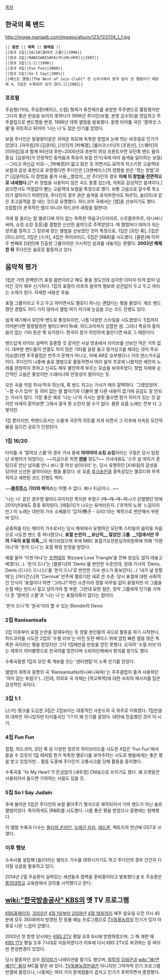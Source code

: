 [[목차]]
== 한국의 록 밴드 ==

http://image.maniadb.com/images/album/123/123704_1_f.jpg

 || '''음반''' || '''제목''' || '''발매일''' ||
 ||정규 1집||16/20(열여섯 스물)||1996||
 ||정규 2집||RANISANISAFA(라니싸니싸파)||1997||
 ||정규 3집||1:1||1998||
 ||정규 4집||Fun Fun||2000||
 ||정규 5집||So I Say||2001||
 ||베스트 앨범||The Best of Juju Club[* 전 소속사에서 동의 없이 낸 앨범이기 때문에 4, 5집은 수록되어 있지 않다.]||2002||
 
=== 프로필 ===
주승형(기타), 주승환(베이스, 드럼) 형제가 퓨전재즈를 표방한 주주밴드로 활동했지만 그다지 좋은 반응을 보이지 못하다가 1996년 주다인(보컬, 본명 김수민)을 영입하고 주주클럽으로 밴드명을 변경, 1996년 데뷔 앨범을 발표했다. 동명 타이틀 곡인 '열여섯 스물'을 히트하고 뒤이어 '나는 나'도 많은 인기를 얻었다. 

보컬 주다인은 말괄량이같은 귀여운 외모에 독특한 창법과 눈에 띄는 비쥬얼로 인기가 있었다. [자우림]의 [김윤아], [더더]의 [박혜경], [롤러코스터]의 [조원선], [스웨터]의 [이아립]등과 함께 90년대 후반~2000년대 초반의 여성 프론트우먼 모던록 밴드 붐의 중심. [김윤아]가 안정적인 중저음과 특유의 보컬 연기(곡에 따라 음색을 달리하는 보컬) --그리고 여신급 미모--, [박혜경]이 얇고 맑은 듯 하면서도 묘하게 허스키한 고음역대 보컬과 감성 표현으로 유명했다면 주다인은 [크랜베리스]의 영향을 받은 '꺾는 창법'과 [* [김윤아]도 이 창법을 즐겨 사용__했었지__만 주다인의 경우 '''아예 이 창법을 전면적으로 내세웠다.'''][* 이 창법을 사용하지 않은 곡도 종종 있는데, 의외로 감성적인 음색이다.] 굵으면서도 막힘없이 뻗는 고음역대 보컬을 특징으로 했다. 보통 고음으로 갈수록 목소리가 얇아지기 마련인데, 주다인의 경우 굵은 음색을 유지하면서도 파(F5), 솔(G5)과 같은 초고음역을 잘 내는 것으로 유명했다. 하드코어 곡에서는 [랩]을 선보이기도 했다. ([힙합]의 본격적인 랩이 아니라 하드코어 래핑을 말한다)

귀에 잘 들리는 팝 멜로디에 의미 없는 독특한 여음구(으아이르, 스르릅쯔쯔르, 라니싸니싸파, 쇼킹 쇼킹 등등)를 결합한 신선한 음악으로 주목받았다. 매 앨범마다 테마가 되는 장르를 정하고 그 장르에 맞는 앨범을 선보였던 것이 특징으로, 1집은 [모던 록], 2집은 [하드코어], 3집은 [스카], 4집은 하이브리드, 5집은 [R&B]를 시도했다. [클론]에 이어 두 번째로 [대만]에 진출한 그룹이지만 가시적인 성과를 내놓지는 못했다. '''2002년 해체한 뒤''' 주다인은 솔로로 활동하고 있다.

== 음악적 평가 ==

1집은 거의 완벽한(?) 표절 음반이라고 해도 좋을 정도인데 심각한 이미지 타격 없이 넘어간 것이 매우 신기하다. 1집의 표절이 이후의 음악적 행보와 상관없이 두고 두고 까이는 소재가 된다. 자세한 내용은 후술.

표절 그룹이라고 두고 두고 까이면서도 멜로디 하나는 괜찮다는 평을 들었다. 재즈 밴드했던 경험도 어디 가지 않아서 앨범 여기 저기에 눈길을 끄는 코드 진행도 있다.

쉽게 얘기해서 모던락 밴드로 통칭되지만, 나름 다양한 스타일을 시도했었다. 5집까지 이어본다면 말랑말랑한 발라드부터 RnB, 하드코어까지 섭렵한 셈. 그러나 특유의 중저음이 없는 기타 톤은 쭉 유지된다. 편곡이 뭔가 허전하게 들린다면 바로 그 때문이다.

밴드답게 라이브 실력이 출중할 것 같지만 사실 방송에서 라이브를 선보인 적은 거의 없다. 대부분 밴드들이 연결도 하지 않은 기타를 달랑 들고 핑거싱크를 해대는 것이 주요 이슈였다면 주주클럽은 반주가 문제가 아니고, 아예 AR로 승부했으니 거의 댄스가수급이다. 주다인이 나중에 솔로 앨범으로 활동하면서 여러 음악 프로에 나왔지만 예전의 노래를 완창하지 못하고 신곡도 매우 불안하게 부르는 모습을 보여주었다. 창법 자체와 순간적인 고음은 좋았지만 스태미너와 안정성이 떨어지는 듯.

모든 곡을 직접 작사/작곡 하는데, 록 밴드 치고는 가사가 매우 얄팍하다. '그랬었었어', '~할 수가 있어' 등 의미 없는 말 붙이기와 더불어 별 다른 내용이 없기에 공감도 잘 안되는 가사가 많다. 가장 좋은 예로 '나는 나'의 가사는 얼핏 들으면 뭔가 의미가 있는 것 같지만 자세히 뜯어보면 그래서 결국 뭔 소린지 알 수가 없다. 물론 요즘 노래는 전부 다 그렇지만. 

1집 뿐이지만, 락밴드로서는 드물게 국민적 히트를 치게 되면서 그 이후에 지속된 모던락 붐을 일으킨 공로가 인정된다.
=== 1집 16/20 ===
타이틀 곡 '열여섯 스물'의 경우 가사 중에 '''야야야야 쇼킹 쇼킹'''이라는 구절은 당시 엄청난 유행어가 되었다는. ~~지금으로 치면 '''[[멘붕]]''' 정도?~~ 가사내용도 '스무 살 여자가 폰팅으로 만난 남자를 만나 보니 열 여섯 살이더라' 는, 당시 유행하던 [X세대]의 감성을 담아낸 신선한 음악이라는 평을 들었다. 또 요즘 [[후크송]]만큼 중독성있는 멜로디와 파격적이고 세련된 코드 진행도 백미.
{{{#!html
<object width="420" height="315"><param name="movie" value="http://www.youtube.com/v/mxd1FKsGeTE?version=3&amp;hl=ko_KR&amp;rel=0"></param><param name="allowFullScreen" value="true"></param><param name="allowscriptaccess" value="always"></param><embed src="http://www.youtube.com/v/mxd1FKsGeTE?version=3&amp;hl=ko_KR&amp;rel=0" type="application/x-shockwave-flash" width="640" height="480" allowscriptaccess="always" allowfullscreen="true"></embed></object>}}}

~~'''[[블루투스]] 기타와 베이스'''는 어쩔 수 없다. 예나 지금이나...~~

'나는 나' 같은 경우엔 발라드곡이지만 특이한 후렴구 (때~때~때~때~)가 강렬했던 탓에 2010년대에도 종종 회자된다. [때밀이]가 나오는 유머라든지. ('추억의 노래' 느낌이지만.) 이 노래는 대만의 가수 소혜륜이 '압자(鴨子 - 오리)'라는 제목으로 번안해서 부른 바 있다.
{{{#!html
<iframe width="420" height="315" src="http://www.youtube.com/embed/DU6WE7MVt2o" frameborder="0" allowfullscreen></iframe>
}}}

{{{#!html
<iframe width="420" height="315" src="//www.youtube.com/embed/d2T_Vy29fF0" frameborder="0" allowfullscreen></iframe>
}}}

공중파를 타는 메이저 가수로서는 당시 해외에서 유행하던 모던록 스타일의 음악을 처음으로 시도한 밴드 중 하나였으나, '''표절 논란이 __유난히__ 많았던 그룹'''. '''__1집에서만 무려 7곡의 표절 의혹__'''이 제기되었으며 후에 MBC 표절가요전문심의위원회에 의해 '이젠 아냐'와 '돈이 드니'는 표절 확정 판정을 받았다. 

예를 들어 '이젠 아냐'는 [[프렌테]]의 'Bizzare Love Triangle'을 진짜 양심도 없이 대놓고 베꼈다(...). '돈이 드니'는 [블론디]의 'Denis'를 번안한 수준인데, 원래 가사의 'Denis, Denis (드니스 드니스)'를 '돈이 드니'로 번안한 가사 센스가 돋보인다(...) '내가 널 원할 때'는 [카디건스]의 'Carnival' 반주에 멜로디만 새로 쓴 수준. 당시 표절에 대한 사회적인 인식이 '표절이다'하면 '그러냐?'하던 수준이라 정말 아무일 없이 묻혔지만 이 그룹을 논할 때는 반드시 짚고 넘어가야 할 부분. 그런데 묘한 점은, 정작 그룹에게 인기를 가져다 준 '열여섯 스물'과 '나는 나'는 표절의혹이 없다는 점이다. 

'돈이 드니'의 '원곡'이라 할 수 있는 Blondie의 Denis 
{{{#!html
<iframe width="420" height="315" src="//www.youtube.com/embed/ahGxiSV_LH0" frameborder="0" allowfullscreen></iframe>
}}}
=== 2집 Ranisanisafa ===
2집 이후부터 표절 논란을 잠재우려는 듯 정말 본인들의 곡으로 활동을 하기 시작한다. 하드코어를 시도한 2집의 '수필 러브'는 미친 듯한 베이스 위에 엄청 빠른 랩을 얹은 독특한 곡이라는 평을 받았지만 그닥 1집때만큼 반응을 얻진 못했다. 오히려 '수필 러브'라는 제목이 의미불명으로 한국어를 망친다며 소비자단체에서 항의를 받기도 했다.
{{{#!html
<iframe width="420" height="315" src="http://www.youtube.com/embed/s9wpMr88ew0" frameborder="0" allowfullscreen></iframe>
}}}

수록곡중엔 1집의 모던 록 계보를 잇는 '센티멘탈'이 소폭 인기를 얻었다.
{{{#!html
<iframe width="420" height="315" src="http://www.youtube.com/embed/DmBAXq2NtoY" frameborder="0" allowfullscreen></iframe>
}}}

앨범의 제목과 동명의 곡 'Ranisanisafa(라니싸니싸파)'는 주주클럽이 즐겨 사용하던 '의미 없는 후렴구'(...)인데, 의외로 곡 자체는 [학교폭력]에 대한 속죄의 메시지를 담은 감성적인 곡이다.

=== 3집 1:1 ===
[스카] 펑크를 도입한 3집은 2집보다는 대중적인 사운드의 곡 위주로 이뤄졌다. 1집만큼의 대박은 아니었지만 타이틀곡인 '1:1'이 꽤 인기를 끌었다. 대만에 진출했던 것이 이 시기.
{{{#!html
<iframe width="420" height="315" src="http://www.youtube.com/embed/TwSxtMqzFNU" frameborder="0" allowfullscreen></iframe>
}}}

=== 4집 Fun Fun ===
힙합, 하드코어, 모던 록 등 다양한 장르의 하이브리드를 시도한 4집은 'Fun Fun'에서 들을 수 있듯이 1집 때처럼 뭔가 독특한 멜로디를 보여주려는 시도로 팬들에게는 좋은 평을 받고 있었지만... 활동 도중에 주다인이 교통사고를 당해 활동을 중지했다. 
{{{#!html
<iframe width="420" height="315" src="http://www.youtube.com/embed/h5GmP1OLZI4" frameborder="0" allowfullscreen></iframe>
}}}

수록곡중 'Yo My Heart'가 뜬금없이 [새우깡] CM송으로 쓰이기도 했다. 꽤 오랫동안 사용되어서 들으면 기억하는 사람도 있을 듯.
{{{#!html
<iframe width="420" height="315" src="http://www.youtube.com/embed/3XlkcWrL-ZY" frameborder="0" allowfullscreen></iframe>
}}}

=== 5집 So I Say Judain ===
후에 돌아온 5집은 주다인의 보컬 몰아주기 형식으로 제작되어서 거의 밴드가 아닌 솔로 앨범이었다. 특이하게도 [R&B]를 시도했다. 나름 좋은 평을 받았으나 흥행에는 참패했다.
{{{#!html
<iframe width="420" height="315" src="http://www.youtube.com/embed/7zTVmzNRMZ0" frameborder="0" allowfullscreen></iframe>
}}}

이 앨범 수록곡 다수는 [[울티마 온라인]], [[드래곤 라자]], [[레드문]], 엑토즈의 천년에 OST로 쓰였다.

=== 이후 행보 ===
소속사를 설립해 [숄]이라는 발라드 가수를 데뷔시키기도 하고 주다인의 경우 간간히 디지털 싱글을 발표하고 있다.
{{{#!html
<iframe width="420" height="315" src="http://www.youtube.com/embed/jOwzGK51s4g" frameborder="0" allowfullscreen></iframe>
}}}

2014년 2월 주승환이 실력있는 세션들과 컴백을 준비중이라고 발표했다.[http://m.entertain.naver.com/read?oid=003&aid=0005658005 #] 또 주승환은 [[중앙대학교]] 교육원에서 강의를 시작했다고 한다.
== [[wiki:"한국방송공사" KBS]]의 옛 TV 프로그램 ==
[http://www.kbs.co.kr/2tv/enter/zoozoo/index.html KBS홈페이지].
[[2002년]] [[4월 1일]]부터 [[2009년]] [[4월 19일]]까지 매주 일요일 오전 11시 45분에 모두 350화까지 방영된 전 동물 예능 프로그램으로 [[TV동물농장]]이 인기가 있자 아류로 나온 느낌이 강했다. 

2002년 첫 방영 당시에는 [[KBS 2TV]] 평일 오후 6시에 방영하였으며, 그 해 개편 때 [[KBS 1TV]] 평일 오후 7시대로 이동하였다가 이후에 다시 KBS 2TV로 복귀하는 등 여러번 편성변경이 있었다.

당시 활동하던 성우 [[최덕희]]가 나레이션을 맡기도 했으며, [[컬투]]의 [[김태균]]과 [[wiki:"붐(연예인)" 붐]]이 MC를 맡은 바 있다. [[TV동물농장]]만큼은 아니지만 그럭저럭 인기 프로그램 반열에 올랐으나, 나중에는 여러 가지 문제점들이 겹치고 인기가 추락하면서 종영했다.
